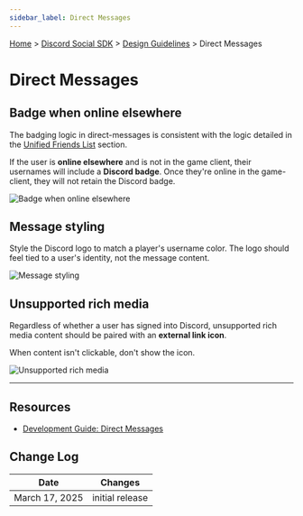 ```yaml
---
sidebar_label: Direct Messages
---
```


[Home](/docs/intro) > [Discord Social SDK](/docs/discord-social-sdk/overview) > [Design Guidelines](/docs/discord-social-sdk/design-guidelines) > Direct Messages

# Direct Messages


## Badge when online elsewhere

The badging logic in direct-messages is consistent with the logic detailed in the [Unified Friends List](/docs/discord-social-sdk/design-guidelines/unified-friends-list) section.

If the user is **online elsewhere** and is not in the game client, their usernames will include a **Discord badge**. Once they're online in the game-client, they will not retain the Discord badge.

![Badge when online elsewhere](images/social-sdk/design-guidelines/animated/DMs-02.gif)

## Message styling

Style the Discord logo to match a player's username color. The logo should feel tied to a user's identity, not the message content. 

![Message styling](images/social-sdk/design-guidelines/DMs-03.webp)

## Unsupported rich media
Regardless of whether a user has signed into Discord, unsupported rich media content should be paired with an **external link icon**.

When content isn't clickable, don't show the icon. 

![Unsupported rich media](images/social-sdk/design-guidelines/DMs-04.webp)

---

## Resources 

- [Development Guide: Direct Messages](/docs/discord-social-sdk/development-guides/sending-direct-messages)

## Change Log

| Date           | Changes         |
|----------------|-----------------|
| March 17, 2025 | initial release |
